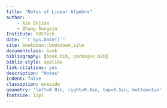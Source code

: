 ```yaml
---
title: "Notes of Linear Algebra"
author: 
    - Xie Zejian
    - Zhang Songxin
Institute: SUSTech
date: "`r Sys.Date()`"
site: bookdown::bookdown_site
documentclass: book
bibliography: [book.bib, packages.bib]
biblio-style: apalike
link-citations: yes
description: "Notes"
indent: false
classoption: oneside
geometry: 'left=0.8in, right=0.4in, top=0.5in, bottom=1in'
fontsize: 12pt
---
```




```{=latex}
\newcommand{\lt}{<}
\newcommand{\gt}{>}
\newcommand{\R}{\mathbb{R}}
\newcommand{\Reals}{\mathbb{R}}
\newcommand{\Real}{\mathbb{R}}
\newcommand{\N}{\mathbb{N}}
\newcommand{\Q}{\mathbb{Q}}
\newcommand{\sub}{\subset}
\newcommand{\subsets}{\subset}
\newcommand{\exist}{\exists}
```

